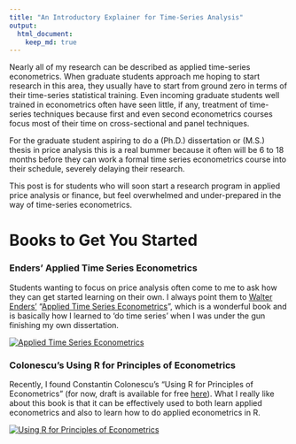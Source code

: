 ```yaml
---
title: "An Introductory Explainer for Time-Series Analysis"
output:
  html_document:
    keep_md: true
---
```


<meta property="og:title" content="An Introductory Explainer for Time-Series Analysis">
<meta property="og:description" content="Even for students who are well trained in econometrics/statistics, getting started with time-series analysis can be mystifying.">

<!-- 
<meta property="og:image" content="">
<meta property="og:url" content="">
-->

Nearly all of my research can be described as applied time-series econometrics. When graduate students approach me hoping to start research in this area, they usually have to start from ground zero in terms of their time-series statistical training. Even incoming graduate students well trained in econometrics often have seen little, if any, treatment of time-series techniques because first and even second econometrics courses focus most of their time on cross-sectional and panel techniques.

For the graduate student aspiring to do a (Ph.D.) dissertation or (M.S.) thesis in price analysis this is a real bummer because it often will be 6 to 18 months before they can work a formal time series econometrics course into their schedule, severely delaying their research. 

This post is for students who will soon start a research program in applied price analysis or finance, but feel overwhelmed and under-prepared in the way of time-series econometrics.

# Books to Get You Started

### Enders' Applied Time Series Econometrics

Students wanting to focus on price analysis often come to me to ask how they can get started learning on their own. I always point them to [Walter Enders'](http://time-series.net/) "[Applied Time Series Econometrics](https://www.amazon.com/Applied-Econometric-Wiley-Probability-Statistics/dp/1118808568/ref=dp_ob_title_bk)", which is a wonderful book and is basically how I learned to 'do time series' when I was under the gun finishing my own dissertation. 

[![Applied Time Series Econometrics](images/Enders.png)](https://www.amazon.com/Applied-Econometric-Wiley-Probability-Statistics/dp/1118808568/ref=dp_ob_title_bk)

### Colonescu's Using R for Principles of Econometrics
Recently, I found Constantin Colonescu's "Using R for Principles of Econometrics" (for now, draft is available for free [here](https://bookdown.org/ccolonescu/RPoE4/)). What I really like about this book is that it can be effectively used to both learn applied econometrics and also to learn how to do applied econometrics in R.   

[![Using R for Principles of Econometrics](images/RPrinciplesMetrics.png)](http://www.lulu.com/shop/constantin-colonescu/using-r-for-principles-of-econometrics/paperback/product-23467421.html)